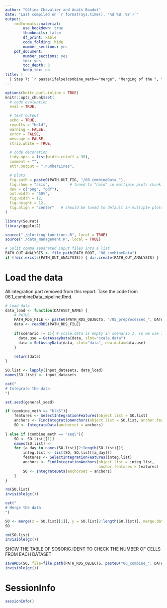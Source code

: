 ```yaml
---
author: "Céline Chevalier and Anaı̈s Baudot"
date: "Last compiled on `r format(Sys.time(), '%d %B, %Y')`"
output:
    rmdformats::material:
        use_bookdown: true
        thumbnails: false
        df_print: kable
        code_folding: hide
        number_sections: yes
    pdf_document:
        number_sections: yes
        toc: yes
        toc_depth: 3
        keep_tex: no
title: |
  | Step 7: `r paste(ifelse(combine_meth=="merge", "Merging of the ", "Integration of the "), input_datasets, collapse = " and ")` datasets
---
```


<!-- Javascript for zooming on figures (adapted from: https://stackoverflow.com/questions/40401680) -->

<!-- Jquery import conflicts with DT::datatable so needs to be commented here -->
<!-- <script src = "https://ajax.googleapis.com/ajax/libs/jquery/3.1.1/jquery.min.js"></script> -->

<style>
.zoomDiv {
  display: none;
  position: fixed;
  top: 50%;
  left: 50%;
  z-index: 50;
  transform: translate(-50%, -50%);
  background-color: #FFFFFF;
  box-shadow: 0px 0px 50px #888888;
  width: fit-content;
  max-width: 90%;
  max-height: 90%;
  overflow: auto;
}

.zoomImg {
  width: 150%;
}
</style>

<script type = "text/javascript">
  $(document).ready(function() {
    $("body").prepend("<div class = \"zoomDiv\"><img src = \"\" class = \"zoomImg\"></div>");
    // onClick for all img except the zoomed one and link ones (filter)
    // use "img.zoom" and out.extra = "class = \"zoom\"" in chunk to specify manually which chunk images can be zoomed
    $("img:not(.zoomImg)").filter(":not(a *)").click(function() {
      $(".zoomImg").attr("src", $(this).attr("src"));
      $(".zoomDiv").show();
    })
    // onClick function for hiding div
    $("img.zoomImg").click(function() {
      $(".zoomDiv").hide();
    })
  })
</script>


```r
options(knitr.purl.inline = TRUE)
knitr::opts_chunk$set(
  # code evaluation
  eval = TRUE,

  # text output
  echo = TRUE,
  results = "hold",
  warning = FALSE,
  error = FALSE,
  message = FALSE,
  strip.white = TRUE,

  # code decoration
  tidy.opts = list(width.cutoff = 90),
  comment = "",
  attr.output = ".numberLines",

  # plots
  fig.path = paste0(PATH_OUT_FIG, "/08_combineData_"),
  fig.show = "asis",         # tuned to "hold" in multiple plots chunk
  dev = c("png", "pdf"),
  out.width = "50%",
  fig.width = 12,
  fig.height = 12,
  fig.align = "center"   # should be tuned to default in multiple plots chunk
)
```

```r
library(Seurat)
library(ggplot2)

source("./plotting_functions.R", local = TRUE)
source("./data_management.R", local = TRUE)
```

```r
# Split comma separated input files into a list
PATH_OUT_ANALYSIS <- file.path(PATH_ROOT, "08_combineData")
if (!dir.exists(PATH_OUT_ANALYSIS)) { dir.create(PATH_OUT_ANALYSIS) }
```

# Load the data

All integration part removed from this report. Take the code from 06.1_combineData_pipeline.Rmd.
```r
# Load data
data_load <- function(DATASET_NAME) {
    # PATHS
    PATH_RDS_FILE <- paste0(PATH_RDS_OBJECTS, "/05_preprocessed_", DATASET_NAME, "_scenario.", scenario, ".rds")
    data <- readRDS(PATH_RDS_FILE)
    
    if(scenario != 1){ # scale.data is empty in scenario 1, so we use it only for scenarios 2 and 3
      data.use = GetAssayData(data, slot="scale.data")
      data = SetAssayData(data, slot="data", new.data=data.use)
    }
    
    return(data)
}

SO.list <- lapply(input_datasets, data_load)
names(SO.list) <- input_datasets
```



```r
cat("
# Integrate the data
")

set.seed(general_seed)

if (combine_meth == "blkS"){
    features <- SelectIntegrationFeatures(object.list = SO.list)
    anchors <- FindIntegrationAnchors(object.list = SO.list, anchor.features = features)
    SO <- IntegrateData(anchorset = anchors)
    
} else if (combine_meth == "seqS"){
    SO <- SO.list[[1]]
    names(SO.list) <- 
    for (a_day in names(SO.list)[2:length(SO.list)]){
        integ.list <- list(SO, SO.list[[a_day]])
        features <- SelectIntegrationFeatures(integ.list)
        anchors <- FindIntegrationAnchors(object.list = integ.list,
                                          anchor.features = features)
        SO <- IntegrateData(anchorset = anchors)
    } 
}

rm(SO.list)
invisible(gc())
```


```r
cat("
# Merge the data
")

SO <- merge(x = SO.list[[1]], y = SO.list[2:length(SO.list)], merge.data = T)
SO

rm(SO.list)
invisible(gc())
```


SHOW THE TABLE OF SO$ORIG.IDENT TO CHECK THE NUMBER OF CELLS FROM EACH DATASET


```r
saveRDS(SO, file=file.path(PATH_RDS_OBJECTS, paste0("06_combine_", DATASET, "_scenario.", scenario, "_method.", combine_meth, ".rds")))
invisible(gc())
```

# SessionInfo

```r
sessionInfo()
```